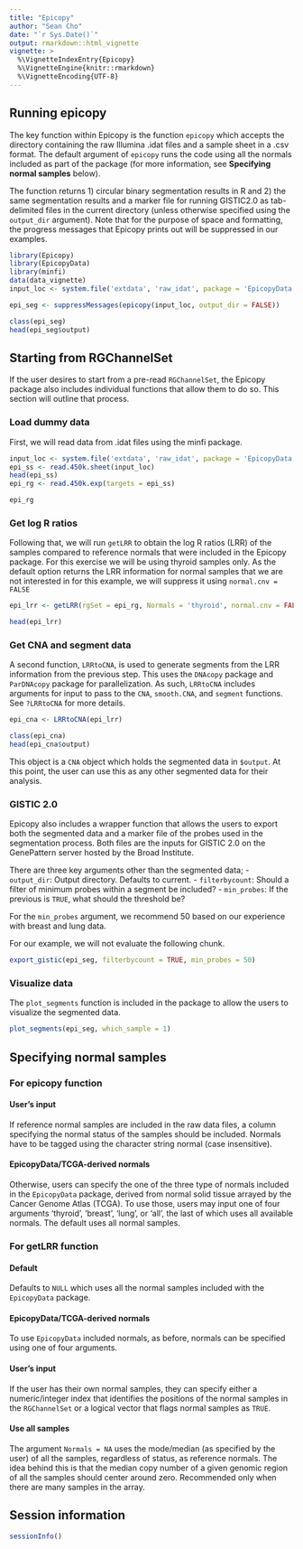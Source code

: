 ```yaml
---
title: "Epicopy"
author: "Sean Cho"
date: "`r Sys.Date()`"
output: rmarkdown::html_vignette
vignette: >
  %\VignetteIndexEntry{Epicopy}
  %\VignetteEngine{knitr::rmarkdown}
  %\VignetteEncoding{UTF-8}
---
```


## Running epicopy

The key function within Epicopy is the function `epicopy` which accepts the directory containing the raw Illumina .idat files and a sample sheet in a .csv format. The default argument of `epicopy` runs the code using all the normals included as part of the package (for more information, see **Specifying normal samples** below). 

The function returns 1) circular binary segmentation results in R and 2) the same segmentation results and a marker file for running GISTIC2.0 as tab-delimited files in the current directory (unless otherwise specified using the `output_dir` argument). Note that for the purpose of space and formatting, the progress messages that Epicopy prints out will be suppressed in our examples.

```r
library(Epicopy)
library(EpicopyData)
library(minfi)
data(data_vignette)
input_loc <- system.file('extdata', 'raw_idat', package = 'EpicopyData')
```

```r
epi_seg <- suppressMessages(epicopy(input_loc, output_dir = FALSE))
```

```r
class(epi_seg)
head(epi_seg$output)
```

## Starting from RGChannelSet

If the user desires to start from a pre-read `RGChannelSet`, the Epicopy package also includes individual functions that allow them to do so. This section will outline that process.

### Load dummy data

First, we will read data from .idat files using the minfi package.

```r
input_loc <- system.file('extdata', 'raw_idat', package = 'EpicopyData')
epi_ss <- read.450k.sheet(input_loc)
head(epi_ss)
epi_rg <- read.450k.exp(targets = epi_ss)
```

```r
epi_rg
```

### Get log R ratios

Following that, we will run `getLRR` to obtain the log R ratios (LRR) of the samples compared to reference normals that were included in the Epicopy package. For this exercise we will be using thyroid samples only. As the default option returns the LRR information for normal samples that we are not interested in for this example, we will suppress it using `normal.cnv = FALSE`

```r
epi_lrr <- getLRR(rgSet = epi_rg, Normals = 'thyroid', normal.cnv = FALSE)
```

```r
head(epi_lrr)
```

### Get CNA and segment data

A second function, `LRRtoCNA`, is used to generate segments from the LRR information from the previous step. This uses the `DNAcopy` package and `ParDNAcopy` package for parallelization. As such, `LRRtoCNA` includes arguments for input to pass to the `CNA`, `smooth.CNA`, and `segment` functions. See `?LRRtoCNA` for more details.

```r
epi_cna <- LRRtoCNA(epi_lrr)
```

```r
class(epi_cna)
head(epi_cna$output)
```

This object is a `CNA` object which holds the segmented data in `$output`. At this point, the user can use this as any other segmented data for their analysis.

### GISTIC 2.0

Epicopy also includes a wrapper function that allows the users to export both the segmented data and a marker file of the probes used in the segmentation process. Both files are the inputs for GISTIC 2.0 on the GenePattern server hosted by the Broad Institute.

There are three key arguments other than the segmented data;
- `output_dir`: Output directory. Defaults to current.
- `filterbycount`: Should a filter of minimum probes within a segment be included?
- `min_probes`: If the previous is `TRUE`, what should the threshold be?

For the `min_probes` argument, we recommend 50 based on our experience with breast and lung data.

For our example, we will not evaluate the following chunk.

```r
export_gistic(epi_seg, filterbycount = TRUE, min_probes = 50)
```

### Visualize data

The `plot_segments` function is included in the package to allow the users to visualize the segmented data.

```r
plot_segments(epi_seg, which_sample = 1)
```

## Specifying normal samples

### For epicopy function

#### User's input
If reference normal samples are included in the raw data files, a column specifying the normal status of the samples should be included. Normals have to be tagged using the character string normal (case insensitive).  

#### EpicopyData/TCGA-derived normals
Otherwise, users can specify the one of the three type of normals included in the `EpicopyData` package, derived from normal solid tissue arrayed by the Cancer Genome Atlas (TCGA). To use those, users may input one of four arguments 'thyroid', 'breast', 'lung', or 'all', the last of which uses all available normals. The default uses all normal samples.

### For getLRR function

#### Default
Defaults to `NULL` which uses all the normal samples included with the `EpicopyData` package.

#### EpicopyData/TCGA-derived normals
To use `EpicopyData` included normals, as before, normals can be specified using one of four arguments. 

#### User's input
If the user has their own normal samples, they can specify either a numeric/integer index that identifies the positions of the normal samples in the `RGChannelSet` or a logical vector that flags normal samples as `TRUE`.

#### Use all samples
The argument `Normals = NA` uses the mode/median (as specified by the user) of all the samples, regardless of status, as reference normals. The idea behind this is that the median copy number of a given genomic region of all the samples should center around zero. Recommended only when there are many samples in the array.

## Session information

```r
sessionInfo()
```